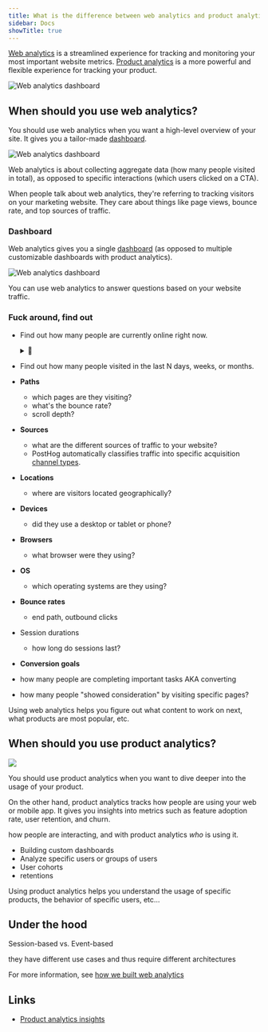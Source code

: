 ```yaml
---
title: What is the difference between web analytics and product analytics?
sidebar: Docs
showTitle: true
---
```



[Web analytics](/web-analtyics) is a streamlined experience for tracking and monitoring your most important website metrics. [Product analytics](/product-analytics) is a more powerful and flexible experience for tracking your product.

![Web analytics dashboard](https://res.cloudinary.com/dmukukwp6/image/upload/web_analytics_top_light_mode_2024_10_be53cf5325.png)

<ComparisonTable column1="Web analytics" column2="Product analytics">
  <ComparisonRow column1={"One, pre-built"} column2={"Unlimited, customizable"} feature="Dashboards" />
  <ComparisonRow column1={false} column2={true} feature="Custom insights" />
  <ComparisonRow column1={"Pageview, pageleave, conversions"} column2={"Any, custom"} feature="Events" />
  <ComparisonRow column1={"Limited, pre-defined"} column2={"Any, custom"} feature="Properties" />
  <ComparisonRow column1={"Small teams, marketers"} column2={"Engineering, product, data teams"} feature="Built for" />
  <ComparisonRow column1={"At-a-glance view of website traffic"} column2={"Analysis of product usage and user behavior"} feature="Use case" />
</ComparisonTable>

## When should you use web analytics?

You should use web analytics when you want a high-level overview of your site. It gives you a tailor-made [dashboard](/docs/web-analytics/dashboard).

![Web analytics dashboard](https://res.cloudinary.com/dmukukwp6/image/upload/web_analytics_top_light_mode_2024_10_be53cf5325.png)

Web analytics is about collecting aggregate data (how many people visited in total), as opposed to specific interactions (which users clicked on a CTA).

When people talk about web analytics, they're referring to tracking visitors on your marketing website. They care about things like page views, bounce rate, and top sources of traffic.

### Dashboard

Web analytics gives you a single [dashboard](/docs/web-analytics/dashboard) (as opposed to multiple customizable dashboards with product analytics).

![Web analytics dashboard](https://res.cloudinary.com/dmukukwp6/image/upload/web_analytics_top_dark_mode_2024_10_6aa6dc9aeb.png)

You can use web analytics to answer questions based on your website traffic.

### Fuck around, find out

- Find out how many people are currently online right now. <details style="display:inline;"><summary style="padding:0;">👀</summary>![Currently online count](https://res.cloudinary.com/dmukukwp6/image/upload/web_analytics_top_dark_mode_2024_10_6aa6dc9aeb.png)</details>
- Find out how many people visited in the last N days, weeks, or months.

- **Paths**
  - which pages are they visiting?
  - what's the bounce rate?
  - scroll depth?
- **Sources**
  - what are the different sources of traffic to your website?
  - PostHog automatically classifies traffic into specific acquisition [channel types](/docs/web-analytics/dashboard#channel-types).
- **Locations**
  - where are visitors located geographically?
- **Devices**
  - did they use a desktop or tablet or phone?
- **Browsers**
  - what browser were they using?
- **OS**
  - which operating systems are they using?
- **Bounce rates**
  - end path, outbound clicks
- Session durations
  - how long do sessions last?
- **Conversion goals**
 - how many people are completing important tasks AKA converting
 - how many people "showed consideration" by visiting specific pages?

Using web analytics helps you figure out what content to work on next, what products are most popular, etc.

## When should you use product analytics?

![](https://res.cloudinary.com/dmukukwp6/image/upload/web_vs_prodyuct_21a8b644e9.png)

You should use product analytics when you want to dive deeper into the usage of your product.

On the other hand, product analytics tracks how people are using your web or mobile app. It gives you insights into metrics such as feature adoption rate, user retention, and churn.

how people are interacting, and with product analytics _who_ is using it.

- Building custom dashboards
- Analyze specific users or groups of users
- User cohorts
- retentions

Using product analytics helps you understand the usage of specific products, the behavior of specific users, etc…

## Under the hood

Session-based vs. Event-based

they have different use cases and thus require different architectures

For more information, see [how we built web analytics](/blog/how-we-built-web-analytics.md)

## Links

- [Product analytics insights](/docs/product-analytics/insights)
